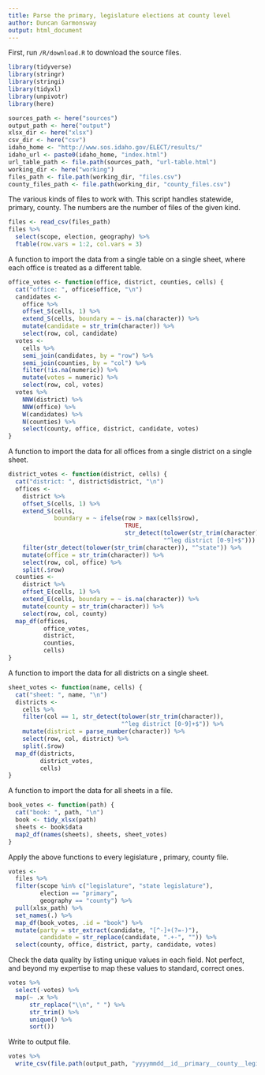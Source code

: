 ```yaml
---
title: Parse the primary, legislature elections at county level
author: Duncan Garmonsway
output: html_document
---
```


First, run `/R/download.R` to download the source files.

```r
library(tidyverse)
library(stringr)
library(stringi)
library(tidyxl)
library(unpivotr)
library(here)

sources_path <- here("sources")
output_path <- here("output")
xlsx_dir <- here("xlsx")
csv_dir <- here("csv")
idaho_home <- "http://www.sos.idaho.gov/ELECT/results/"
idaho_url <- paste0(idaho_home, "index.html")
url_table_path <- file.path(sources_path, "url-table.html")
working_dir <- here("working")
files_path <- file.path(working_dir, "files.csv")
county_files_path <- file.path(working_dir, "county_files.csv")
```

The various kinds of files to work with.  This script handles statewide,
primary, county.  The numbers are the number of files of the given kind.

```r
files <- read_csv(files_path)
files %>%
  select(scope, election, geography) %>%
  ftable(row.vars = 1:2, col.vars = 3)
```

A function to import the data from a single table on a single sheet, where each
office is treated as a different table.

```r
office_votes <- function(office, district, counties, cells) {
  cat("office: ", office$office, "\n")
  candidates <-
    office %>%
    offset_S(cells, 1) %>%
    extend_S(cells, boundary = ~ is.na(character)) %>%
    mutate(candidate = str_trim(character)) %>%
    select(row, col, candidate)
  votes <-
    cells %>%
    semi_join(candidates, by = "row") %>%
    semi_join(counties, by = "col") %>%
    filter(!is.na(numeric)) %>%
    mutate(votes = numeric) %>%
    select(row, col, votes)
  votes %>%
    NNW(district) %>%
    NNW(office) %>%
    W(candidates) %>%
    N(counties) %>%
    select(county, office, district, candidate, votes)
}
```

A function to import the data for all offices from a single district on a single
sheet.

```r
district_votes <- function(district, cells) {
  cat("district: ", district$district, "\n")
  offices <-
    district %>%
    offset_S(cells, 1) %>%
    extend_S(cells,
             boundary = ~ ifelse(row > max(cells$row),
                                 TRUE,
                                 str_detect(tolower(str_trim(character)),
                                            "^leg district [0-9]+$"))) %>%
    filter(str_detect(tolower(str_trim(character)), "^state")) %>%
    mutate(office = str_trim(character)) %>%
    select(row, col, office) %>%
    split(.$row)
  counties <-
    district %>%
    offset_E(cells, 1) %>%
    extend_E(cells, boundary = ~ is.na(character)) %>%
    mutate(county = str_trim(character)) %>%
    select(row, col, county)
  map_df(offices,
          office_votes,
          district,
          counties,
          cells)
}
```

A function to import the data for all districts on a single sheet.

```r
sheet_votes <- function(name, cells) {
  cat("sheet: ", name, "\n")
  districts <-
    cells %>%
    filter(col == 1, str_detect(tolower(str_trim(character)),
                                "^leg district [0-9]+$")) %>%
    mutate(district = parse_number(character)) %>%
    select(row, col, district) %>%
    split(.$row)
  map_df(districts,
         district_votes,
         cells)
}
```

A function to import the data for all sheets in a file.

```r
book_votes <- function(path) {
  cat("book: ", path, "\n")
  book <- tidy_xlsx(path)
  sheets <- book$data
  map2_df(names(sheets), sheets, sheet_votes)
}
```

Apply the above functions to every legislature , primary, county file.

```r
votes <-
  files %>%
  filter(scope %in% c("legislature", "state legislature"),
         election == "primary",
         geography == "county") %>%
  pull(xlsx_path) %>%
  set_names(.) %>%
  map_df(book_votes, .id = "book") %>%
  mutate(party = str_extract(candidate, "[^-]+(?=-)"),
         candidate = str_replace(candidate, ".+-", "")) %>%
  select(county, office, district, party, candidate, votes)
```

Check the data quality by listing unique values in each field. Not perfect, and
beyond my expertise to map these values to standard, correct ones.

```r
votes %>%
  select(-votes) %>%
  map(~ .x %>%
      str_replace("\\n", " ") %>%
      str_trim() %>%
      unique() %>%
      sort())
```

Write to output file.

```r
votes %>%
  write_csv(file.path(output_path, "yyyymmdd__id__primary__county__legislature.csv"))
```
